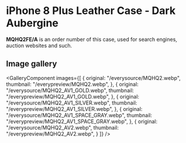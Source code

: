 
# iPhone 8 Plus Leather Case - Dark Aubergine

<Callout type='info' emoji='👉🏻'>**MQHQ2FE/A** is an order number of this case, used for search engines, auction websites and such.</Callout>

## Image gallery

<GalleryComponent
    images={[
      {
        original: "/everysource/MQHQ2.webp",
        thumbnail: "/everypreview/MQHQ2.webp",
      },
      {
        original: "/everysource/MQHQ2_AV1_GOLD.webp",
        thumbnail: "/everypreview/MQHQ2_AV1_GOLD.webp",
      },
      {
        original: "/everysource/MQHQ2_AV1_SILVER.webp",
        thumbnail: "/everypreview/MQHQ2_AV1_SILVER.webp",
      },
      {
        original: "/everysource/MQHQ2_AV1_SPACE_GRAY.webp",
        thumbnail: "/everypreview/MQHQ2_AV1_SPACE_GRAY.webp",
      },
      {
        original: "/everysource/MQHQ2_AV2.webp",
        thumbnail: "/everypreview/MQHQ2_AV2.webp",
      }
    ]}
  />
